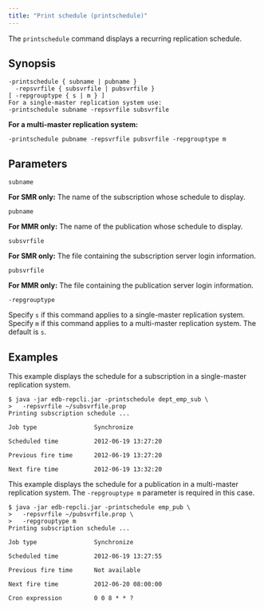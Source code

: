 ```yaml
---
title: "Print schedule (printschedule)"
---
```


<div id="print_schedule" class="registered_link"></div>

The `printschedule` command displays a recurring replication schedule.

## Synopsis

```shell
-printschedule { subname | pubname }
  -repsvrfile { subsvrfile | pubsvrfile }
[ -repgrouptype { s | m } ]
For a single-master replication system use:
-printschedule subname -repsvrfile subsvrfile
```

**For a multi-master replication system:**

`-printschedule pubname -repsvrfile pubsvrfile -repgrouptype m`

## Parameters

`subname`

**For SMR only:** The name of the subscription whose schedule to display.

`pubname`

**For MMR only:** The name of the publication whose schedule to display.

`subsvrfile`

**For SMR only:** The file containing the subscription server login information.

`pubsvrfile`

**For MMR only:** The file containing the publication server login information.

`-repgrouptype`

Specify `s` if this command applies to a single-master replication system. Specify `m` if this command applies to a multi-master replication system. The default is `s`.

## Examples

This example displays the schedule for a subscription in a single-master replication system.

```shell
$ java -jar edb-repcli.jar -printschedule dept_emp_sub \
>   -repsvrfile ~/subsvrfile.prop
Printing subscription schedule ...

Job type                Synchronize

Scheduled time          2012-06-19 13:27:20

Previous fire time      2012-06-19 13:27:20

Next fire time          2012-06-19 13:32:20
```

This example displays the schedule for a publication in a multi-master replication system. The `-repgrouptype m` parameter is required in this case.

```shell
$ java -jar edb-repcli.jar -printschedule emp_pub \
>   -repsvrfile ~/pubsvrfile.prop \
>   -repgrouptype m
Printing subscription schedule ...

Job type                Synchronize

Scheduled time          2012-06-19 13:27:55

Previous fire time      Not available

Next fire time          2012-06-20 08:00:00

Cron expression         0 0 8 * * ?
```
